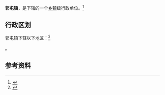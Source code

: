 {{中国乡级行政区|37/17/25/105/000}}

'''郭屯镇'''，是{{PRC admin/fullname|37/17/25/105/000|3}}下辖的一个[[乡镇|乡镇]]级行政单位。<ref>{{PRC admin/ref sgc|{{PRC admin/parent|37/17/25/105/000}}}}</ref>

== 行政区划 ==

郭屯镇下辖以下地区：<ref>{{PRC admin/ref sgc|37/17/25/105/000}}</ref>

{{PRC admin/children|37/17/25/105/000}}。

== 参考资料 ==

{{reflist}}

{{行政区划小作品}}
{{PRC admin/navcat|37/17/25/105/000}}